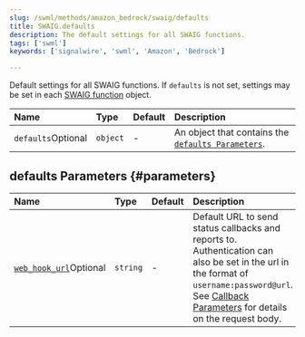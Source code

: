 ```yaml
---
slug: /swml/methods/amazon_bedrock/swaig/defaults
title: SWAIG.defaults
description: The default settings for all SWAIG functions.
tags: ['swml']
keywords: ['signalwire', 'swml', 'Amazon', 'Bedrock']

---
```



Default settings for all SWAIG functions. If `defaults` is not set, settings may be set in each [SWAIG function](../functions/index.mdx) object.

| Name                                                     | Type     | Default | Description                                                       |
|:---------------------------------------------------------|:---------|:--------|:------------------------------------------------------------------|
| `defaults`<span className="optional-arg">Optional</span> | `object` | -       | An object that contains the [`defaults Parameters`](#parameters). |

## defaults Parameters {#parameters}

| Name                                                                                        | Type     | Default | Description                                                                                                                                                                                                                      |
|:--------------------------------------------------------------------------------------------|:---------|:--------|:---------------------------------------------------------------------------------------------------------------------------------------------------------------------------------------------------------------------------------|
| [`web_hook_url`](./defaults.web_hook_url.mdx)<span className="optional-arg">Optional</span> | `string` | -       | Default URL to send status callbacks and reports to. Authentication can also be set in the url in the format of `username:password@url`. See [Callback Parameters](./defaults.web_hook_url.mdx) for details on the request body. |
